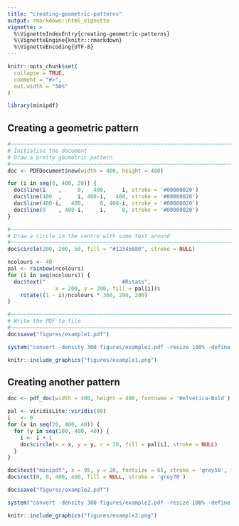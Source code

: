 ```yaml
---
title: "creating-geometric-patterns"
output: rmarkdown::html_vignette
vignette: >
  %\VignetteIndexEntry{creating-geometric-patterns}
  %\VignetteEngine{knitr::rmarkdown}
  %\VignetteEncoding{UTF-8}
---
```


```r
knitr::opts_chunk$set(
  collapse = TRUE,
  comment = "#>",
  out.width = "50%"
)
```

```r
library(minipdf)
```




## Creating a geometric pattern

```r
#~~~~~~~~~~~~~~~~~~~~~~~~~~~~~~~~~~~~~~~~~~~~~~~~~~~~~~~~~~~~~~~~~~~~~~~~~~~~~~
# Initialise the document
# Draw a pretty geometric pattern
#~~~~~~~~~~~~~~~~~~~~~~~~~~~~~~~~~~~~~~~~~~~~~~~~~~~~~~~~~~~~~~~~~~~~~~~~~~~~~~
doc <- PDFDocument$new(width = 400, height = 400)

for (i in seq(0, 400, 20)) {
  doc$line(i    ,     0,   400,     i, stroke = '#00000020')
  doc$line(400  ,     i, 400-i,   400, stroke = '#00000020')
  doc$line(400-i,   400,     0, 400-i, stroke = '#00000020')
  doc$line(0    , 400-i,     i,     0, stroke = '#00000020')
}

#~~~~~~~~~~~~~~~~~~~~~~~~~~~~~~~~~~~~~~~~~~~~~~~~~~~~~~~~~~~~~~~~~~~~~~~~~~~~~~
# Draw a circle in the centre with some text around
#~~~~~~~~~~~~~~~~~~~~~~~~~~~~~~~~~~~~~~~~~~~~~~~~~~~~~~~~~~~~~~~~~~~~~~~~~~~~~~
doc$circle(200, 200, 50, fill = "#12345680", stroke = NULL)

ncolours <- 40
pal <- rainbow(ncolours)
for (i in seq(ncolours)) {
  doc$text("                        #Rstats", 
               x = 200, y = 200, fill = pal[i])$
    rotate((1 - i)/ncolours * 360, 200, 200)
}

#~~~~~~~~~~~~~~~~~~~~~~~~~~~~~~~~~~~~~~~~~~~~~~~~~~~~~~~~~~~~~~~~~~~~~~~~~~~~~~
# Write the PDF to file
#~~~~~~~~~~~~~~~~~~~~~~~~~~~~~~~~~~~~~~~~~~~~~~~~~~~~~~~~~~~~~~~~~~~~~~~~~~~~~~
doc$save("figures/example1.pdf")
```



```r
system("convert -density 300 figures/example1.pdf -resize 100% -define png:exclude-chunks=date,time figures/example1.png")
```

```r
knitr::include_graphics("figures/example1.png")
```



## Creating another pattern

```r
doc <- pdf_doc(width = 400, height = 400, fontname = 'Helvetica-Bold')

pal <- viridisLite::viridis(80)
i   <- 0
for (x in seq(20, 400, 40)) {
  for (y in seq(100, 400, 40)) {
    i <- i + 1
    doc$circle(x = x, y = y, r = 20, fill = pal[i], stroke = NULL)
  }
}

doc$text("minipdf", x = 95, y = 20, fontsize = 65, stroke = 'grey50', fill = 'lightblue', text_mode = 2)
doc$rect(0, 0, 400, 400, fill = NULL, stroke = 'grey70')

doc$save("figures/example2.pdf")
```


```r
system("convert -density 300 figures/example2.pdf -resize 100% -define png:exclude-chunks=date,time figures/example2.png")
```

```r
knitr::include_graphics("figures/example2.png")
```


